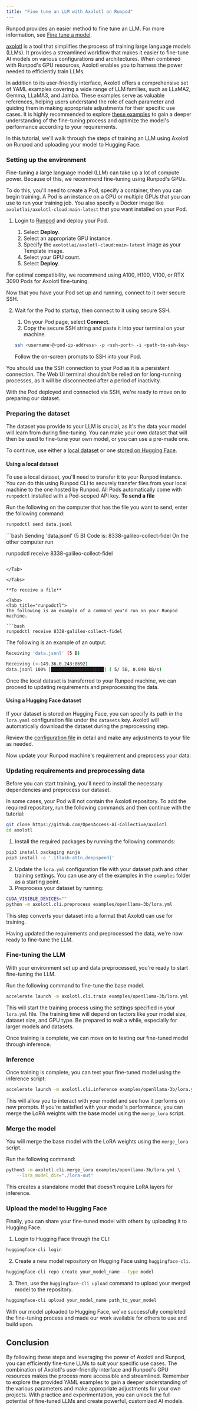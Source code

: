 ```yaml
---
title: "Fine tune an LLM with Axolotl on Runpod"
---
```


<Info>

Runpod provides an easier method to fine tune an LLM. For more information, see [Fine tune a model](/fine-tune/).

</Info>

[axolotl](https://github.com/OpenAccess-AI-Collective/axolotl) is a tool that simplifies the process of training large language models (LLMs). It provides a streamlined workflow that makes it easier to fine-tune AI models on various configurations and architectures. When combined with Runpod's GPU resources, Axolotl enables you to harness the power needed to efficiently train LLMs.

In addition to its user-friendly interface, Axolotl offers a comprehensive set of YAML examples covering a wide range of LLM families, such as LLaMA2, Gemma, LLaMA3, and Jamba. These examples serve as valuable references, helping users understand the role of each parameter and guiding them in making appropriate adjustments for their specific use cases. It is highly recommended to explore [these examples](https://github.com/OpenAccess-AI-Collective/axolotl/tree/main/examples) to gain a deeper understanding of the fine-tuning process and optimize the model's performance according to your requirements.

In this tutorial, we'll walk through the steps of training an LLM using Axolotl on Runpod and uploading your model to Hugging Face.

### Setting up the environment

Fine-tuning a large language model (LLM) can take up a lot of compute power. Because of this, we recommend fine-tuning using Runpod's GPUs.

To do this, you'll need to create a Pod, specify a container, then you can begin training. A Pod is an instance on a GPU or multiple GPUs that you can use to run your training job. You also specify a Docker image like `axolotlai/axolotl-cloud:main-latest` that you want installed on your Pod.

1. Login to [Runpod](https://www.runpod.io/console/console/home) and deploy your Pod.

   1. Select **Deploy**.
   2. Select an appropriate GPU instance.
   3. Specify the `axolotlai/axolotl-cloud:main-latest` image as your Template image.
   4. Select your GPU count.
   5. Select **Deploy**.

<Note>

For optimal compatibility, we recommend using A100, H100, V100, or RTX 3090 Pods for Axolotl fine-tuning.

</Note>

Now that you have your Pod set up and running, connect to it over secure SSH.

2. Wait for the Pod to startup, then connect to it using secure SSH.

   1. On your Pod page, select **Connect**.
   2. Copy the secure SSH string and paste it into your terminal on your machine.

   ```bash
   ssh <username>@<pod-ip-address> -p <ssh-port> -i <path-to-ssh-key>  string
   ```

   Follow the on-screen prompts to SSH into your Pod.

<Info>

You should use the SSH connection to your Pod as it is a persistent connection. The Web UI terminal shouldn't be relied on for long-running processes, as it will be disconnected after a period of inactivity.

</Info>

With the Pod deployed and connected via SSH, we're ready to move on to preparing our dataset.

### Preparing the dataset

The dataset you provide to your LLM is crucial, as it's the data your model will learn from during fine-tuning. You can make your own dataset that will then be used to fine-tune your own model, or you can use a pre-made one.

To continue, use either a [local dataset](#using-a-local-dataset) or one [stored on Hugging Face](#using-a-hugging-face-dataset).

#### Using a local dataset

To use a local dataset, you'll need to transfer it to your Runpod instance. You can do this using Runpod CLI to securely transfer files from your local machine to the one hosted by Runpod. All Pods automatically come with `runpodctl` installed with a Pod-scoped API key. **To send a file**

<Tabs>
<Tab title="runpodctl">
Run the following on the computer that has the file you want to send, enter the following command:

```bash
runpodctl send data.jsonl
```

</Tab>

<Tab title="output">
```bash
Sending 'data.jsonl' (5 B)
Code is: 8338-galileo-collect-fidel
On the other computer run

runpodctl receive 8338-galileo-collect-fidel
```

</Tab>

</Tabs>

**To receive a file**

<Tabs>
<Tab title="runpodctl">
The following is an example of a command you'd run on your Runpod machine.

```bash
runpodctl receive 8338-galileo-collect-fidel
```

</Tab>

<Tab title="output">
The following is an example of an output.

```bash
Receiving 'data.jsonl' (5 B)

Receiving (<-149.36.0.243:8692)
data.jsonl 100% |████████████████████| ( 5/ 5B, 0.040 kB/s)
```

</Tab>

</Tabs>

Once the local dataset is transferred to your Runpod machine, we can proceed to updating requirements and preprocessing the data.

#### Using a Hugging Face dataset

If your dataset is stored on Hugging Face, you can specify its path in the `lora.yaml` configuration file under the `datasets` key. Axolotl will automatically download the dataset during the preprocessing step.

Review the [configuration file](https://github.com/OpenAccess-AI-Collective/axolotl/blob/main/docs/config.qmd) in detail and make any adjustments to your file as needed.

Now update your Runpod machine's requirement and preprocess your data.

### Updating requirements and preprocessing data

Before you can start training, you'll need to install the necessary dependencies and preprocess our dataset.

<Info>

In some cases, your Pod will not contain the Axolotl repository. To add the required repository, run the following commands and then continue with the tutorial:

```bash
git clone https://github.com/OpenAccess-AI-Collective/axolotl
cd axolotl
```

</Info>

1. Install the required packages by running the following commands:

```bash
pip3 install packaging ninja
pip3 install -e '.[flash-attn,deepspeed]'
```

2. Update the `lora.yml` configuration file with your dataset path and other training settings. You can use any of the examples in the `examples` folder as a starting point.
3. Preprocess your dataset by running:

```bash
CUDA_VISIBLE_DEVICES=""
python -m axolotl.cli.preprocess examples/openllama-3b/lora.yml
```

This step converts your dataset into a format that Axolotl can use for training.

Having updated the requirements and preprocessed the data, we're now ready to fine-tune the LLM.

### Fine-tuning the LLM

With your environment set up and data preprocessed, you're ready to start fine-tuning the LLM.

Run the following command to fine-tune the base model.

```bash
accelerate launch -m axolotl.cli.train examples/openllama-3b/lora.yml
```

This will start the training process using the settings specified in your `lora.yml` file. The training time will depend on factors like your model size, dataset size, and GPU type. Be prepared to wait a while, especially for larger models and datasets.

Once training is complete, we can move on to testing our fine-tuned model through inference.

### Inference

Once training is complete, you can test your fine-tuned model using the inference script:

```bash
accelerate launch -m axolotl.cli.inference examples/openllama-3b/lora.yml --lora_model_dir="./lora-out"
```

This will allow you to interact with your model and see how it performs on new prompts. If you're satisfied with your model's performance, you can merge the LoRA weights with the base model using the `merge_lora` script.

### Merge the model

You will merge the base model with the LoRA weights using the `merge_lora` script.

Run the following command:

```bash
python3 -m axolotl.cli.merge_lora examples/openllama-3b/lora.yml \
    --lora_model_dir="./lora-out"
```

This creates a standalone model that doesn't require LoRA layers for inference.

### Upload the model to Hugging Face

Finally, you can share your fine-tuned model with others by uploading it to Hugging Face.

1. Login to Hugging Face through the CLI:

```bash
huggingface-cli login
```

2. Create a new model repository on Hugging Face using `huggingface-cli`.

```bash
huggingface-cli repo create your_model_name --type model
```

3. Then, use the `huggingface-cli upload` command to upload your merged model to the repository.

```bash
huggingface-cli upload your_model_name path_to_your_model
```

With our model uploaded to Hugging Face, we've successfully completed the fine-tuning process and made our work available for others to use and build upon.

## Conclusion

By following these steps and leveraging the power of Axolotl and Runpod, you can efficiently fine-tune LLMs to suit your specific use cases. The combination of Axolotl's user-friendly interface and Runpod's GPU resources makes the process more accessible and streamlined. Remember to explore the provided YAML examples to gain a deeper understanding of the various parameters and make appropriate adjustments for your own projects. With practice and experimentation, you can unlock the full potential of fine-tuned LLMs and create powerful, customized AI models.
